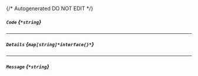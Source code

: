 {/* Autogenerated DO NOT EDIT  */}
##### `Code` *{`*string`}*

---
##### `Details` *{`map[string]*interface{}*`}*

---
##### `Message` *{`*string`}*


